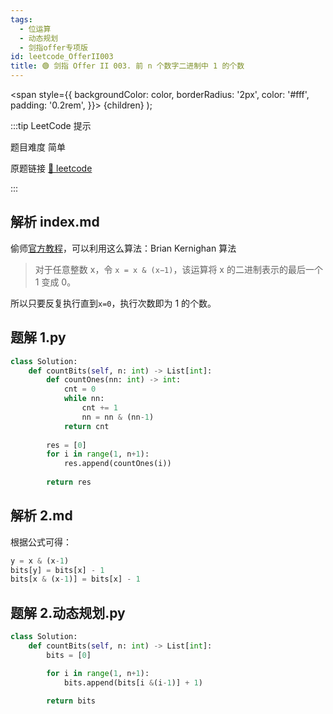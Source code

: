 ```yaml
---
tags:
  - 位运算
  - 动态规划
  - 剑指offer专项版
id: leetcode_OfferII003
title: 🟢 剑指 Offer II 003. 前 n 个数字二进制中 1 的个数
---
```


  <span
    style={{
      backgroundColor: color,
      borderRadius: '2px',
      color: '#fff',
      padding: '0.2rem',
    }}>
    {children}
  </span>
);

:::tip LeetCode 提示

题目难度 <Highlight color="#00b8a3">简单</Highlight>

原题链接 [🔗 leetcode](https://leetcode-cn.com/problems/w3tCBm/)

:::

## 解析 index.md

 偷师[官方教程](https://leetcode-cn.com/problems/w3tCBm/solution/qian-n-ge-shu-zi-er-jin-zhi-zhong-1-de-g-fkjq/)，可以利用这么算法：Brian Kernighan 算法


> 对于任意整数 x，令 `x = x & (x−1)`，该运算将 x 的二进制表示的最后一个 1 变成 0。

所以只要反复执行直到`x=0`，执行次数即为 1 的个数。



## 题解 1.py

```py
class Solution:
    def countBits(self, n: int) -> List[int]:
        def countOnes(nn: int) -> int:
            cnt = 0
            while nn:
                cnt += 1
                nn = nn & (nn-1)
            return cnt
        
        res = [0]
        for i in range(1, n+1):
            res.append(countOnes(i))
        
        return res
```

## 解析 2.md

 根据公式可得：

```py
y = x & (x-1)
bits[y] = bits[x] - 1
bits[x & (x-1)] = bits[x] - 1
```



## 题解 2.动态规划.py

```py
class Solution:
    def countBits(self, n: int) -> List[int]:
        bits = [0]

        for i in range(1, n+1):
            bits.append(bits[i &(i-1)] + 1)
        
        return bits
```


